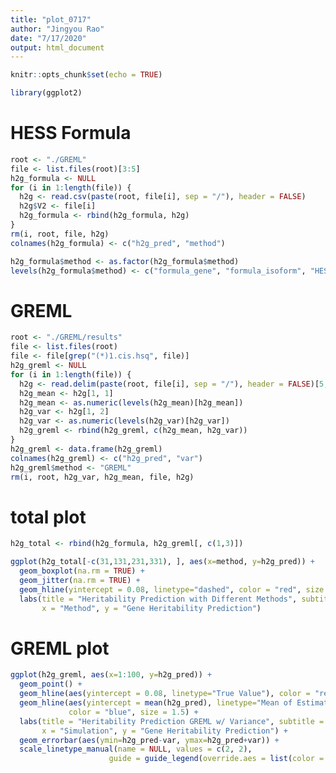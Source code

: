 ```yaml
---
title: "plot_0717"
author: "Jingyou Rao"
date: "7/17/2020"
output: html_document
---
```


```r
knitr::opts_chunk$set(echo = TRUE)
```

```r
library(ggplot2)
```

# HESS Formula
```r
root <- "./GREML"
file <- list.files(root)[3:5]
h2g_formula <- NULL
for (i in 1:length(file)) {
  h2g <- read.csv(paste(root, file[i], sep = "/"), header = FALSE)
  h2g$V2 <- file[i]
  h2g_formula <- rbind(h2g_formula, h2g)
}
rm(i, root, file, h2g)
colnames(h2g_formula) <- c("h2g_pred", "method")
```

```r
h2g_formula$method <- as.factor(h2g_formula$method)
levels(h2g_formula$method) <- c("formula_gene", "formula_isoform", "HESS")
```

# GREML
```r
root <- "./GREML/results"
file <- list.files(root)
file <- file[grep("(*)1.cis.hsq", file)]
h2g_greml <- NULL
for (i in 1:length(file)) {
  h2g <- read.delim(paste(root, file[i], sep = "/"), header = FALSE)[5, 2:3]
  h2g_mean <- h2g[1, 1]
  h2g_mean <- as.numeric(levels(h2g_mean)[h2g_mean])
  h2g_var <- h2g[1, 2]
  h2g_var <- as.numeric(levels(h2g_var)[h2g_var])
  h2g_greml <- rbind(h2g_greml, c(h2g_mean, h2g_var))
}
h2g_greml <- data.frame(h2g_greml)
colnames(h2g_greml) <- c("h2g_pred", "var")
h2g_greml$method <- "GREML"
rm(i, root, h2g_var, h2g_mean, file, h2g)
```

# total plot
```r
h2g_total <- rbind(h2g_formula, h2g_greml[, c(1,3)])
```

```r
ggplot(h2g_total[-c(31,131,231,331), ], aes(x=method, y=h2g_pred)) + 
  geom_boxplot(na.rm = TRUE) +
  geom_jitter(na.rm = TRUE) +
  geom_hline(yintercept = 0.08, linetype="dashed", color = "red", size = 1.5) +
  labs(title = "Heritability Prediction with Different Methods", subtitle = "Sample Size: 100",
       x = "Method", y = "Gene Heritability Prediction")
```

# GREML plot
```r
ggplot(h2g_greml, aes(x=1:100, y=h2g_pred)) +
  geom_point() +
  geom_hline(aes(yintercept = 0.08, linetype="True Value"), color = "red", size = 1.5) +
  geom_hline(aes(yintercept = mean(h2g_pred), linetype="Mean of Estimation"), 
             color = "blue", size = 1.5) +
  labs(title = "Heritability Prediction GREML w/ Variance", subtitle = "Sample Size: 100",
       x = "Simulation", y = "Gene Heritability Prediction") +
  geom_errorbar(aes(ymin=h2g_pred-var, ymax=h2g_pred+var)) +
  scale_linetype_manual(name = NULL, values = c(2, 2), 
                      guide = guide_legend(override.aes = list(color = c("blue", "red"))))
  
```


